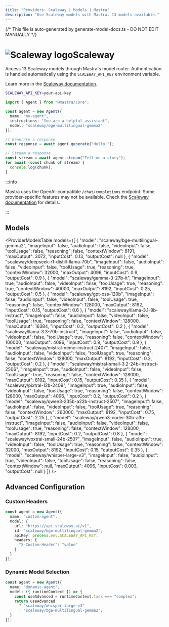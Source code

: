 ```yaml
---
title: "Providers: Scaleway | Models | Mastra"
description: "Use Scaleway models with Mastra. 13 models available."
---
```


{/* This file is auto-generated by generate-model-docs.ts - DO NOT EDIT MANUALLY */}



# <img src="https://models.dev/logos/scaleway.svg" alt="Scaleway logo" className="inline w-8 h-8 mr-2 align-middle dark:invert dark:brightness-0 dark:contrast-200" />Scaleway

Access 13 Scaleway models through Mastra's model router. Authentication is handled automatically using the `SCALEWAY_API_KEY` environment variable.

Learn more in the [Scaleway documentation](https://www.scaleway.com/en/docs/generative-apis/).

```bash
SCALEWAY_API_KEY=your-api-key
```

```typescript
import { Agent } from "@mastra/core";

const agent = new Agent({
  name: "my-agent",
  instructions: "You are a helpful assistant",
  model: "scaleway/bge-multilingual-gemma2"
});

// Generate a response
const response = await agent.generate("Hello!");

// Stream a response
const stream = await agent.stream("Tell me a story");
for await (const chunk of stream) {
  console.log(chunk);
}
```

:::info

Mastra uses the OpenAI-compatible `/chat/completions` endpoint. Some provider-specific features may not be available. Check the [Scaleway documentation](https://www.scaleway.com/en/docs/generative-apis/) for details.

:::

## Models

<ProviderModelsTable 
  models={[
  {
    "model": "scaleway/bge-multilingual-gemma2",
    "imageInput": false,
    "audioInput": false,
    "videoInput": false,
    "toolUsage": false,
    "reasoning": false,
    "contextWindow": 8191,
    "maxOutput": 3072,
    "inputCost": 0.13,
    "outputCost": null
  },
  {
    "model": "scaleway/deepseek-r1-distill-llama-70b",
    "imageInput": false,
    "audioInput": false,
    "videoInput": false,
    "toolUsage": true,
    "reasoning": true,
    "contextWindow": 32000,
    "maxOutput": 4096,
    "inputCost": 0.9,
    "outputCost": 0.9
  },
  {
    "model": "scaleway/gemma-3-27b-it",
    "imageInput": true,
    "audioInput": false,
    "videoInput": false,
    "toolUsage": true,
    "reasoning": true,
    "contextWindow": 40000,
    "maxOutput": 8192,
    "inputCost": 0.25,
    "outputCost": 0.5
  },
  {
    "model": "scaleway/gpt-oss-120b",
    "imageInput": false,
    "audioInput": false,
    "videoInput": false,
    "toolUsage": true,
    "reasoning": false,
    "contextWindow": 128000,
    "maxOutput": 8192,
    "inputCost": 0.15,
    "outputCost": 0.6
  },
  {
    "model": "scaleway/llama-3.1-8b-instruct",
    "imageInput": false,
    "audioInput": false,
    "videoInput": false,
    "toolUsage": true,
    "reasoning": false,
    "contextWindow": 128000,
    "maxOutput": 16384,
    "inputCost": 0.2,
    "outputCost": 0.2
  },
  {
    "model": "scaleway/llama-3.3-70b-instruct",
    "imageInput": false,
    "audioInput": false,
    "videoInput": false,
    "toolUsage": true,
    "reasoning": false,
    "contextWindow": 100000,
    "maxOutput": 4096,
    "inputCost": 0.9,
    "outputCost": 0.9
  },
  {
    "model": "scaleway/mistral-nemo-instruct-2407",
    "imageInput": false,
    "audioInput": false,
    "videoInput": false,
    "toolUsage": true,
    "reasoning": false,
    "contextWindow": 128000,
    "maxOutput": 8192,
    "inputCost": 0.2,
    "outputCost": 0.2
  },
  {
    "model": "scaleway/mistral-small-3.2-24b-instruct-2506",
    "imageInput": true,
    "audioInput": false,
    "videoInput": false,
    "toolUsage": true,
    "reasoning": false,
    "contextWindow": 128000,
    "maxOutput": 8192,
    "inputCost": 0.15,
    "outputCost": 0.35
  },
  {
    "model": "scaleway/pixtral-12b-2409",
    "imageInput": true,
    "audioInput": false,
    "videoInput": false,
    "toolUsage": true,
    "reasoning": false,
    "contextWindow": 128000,
    "maxOutput": 4096,
    "inputCost": 0.2,
    "outputCost": 0.2
  },
  {
    "model": "scaleway/qwen3-235b-a22b-instruct-2507",
    "imageInput": false,
    "audioInput": false,
    "videoInput": false,
    "toolUsage": true,
    "reasoning": false,
    "contextWindow": 260000,
    "maxOutput": 8192,
    "inputCost": 0.75,
    "outputCost": 2.25
  },
  {
    "model": "scaleway/qwen3-coder-30b-a3b-instruct",
    "imageInput": false,
    "audioInput": false,
    "videoInput": false,
    "toolUsage": true,
    "reasoning": false,
    "contextWindow": 128000,
    "maxOutput": 8192,
    "inputCost": 0.2,
    "outputCost": 0.8
  },
  {
    "model": "scaleway/voxtral-small-24b-2507",
    "imageInput": false,
    "audioInput": true,
    "videoInput": false,
    "toolUsage": true,
    "reasoning": false,
    "contextWindow": 32000,
    "maxOutput": 8192,
    "inputCost": 0.15,
    "outputCost": 0.35
  },
  {
    "model": "scaleway/whisper-large-v3",
    "imageInput": false,
    "audioInput": true,
    "videoInput": false,
    "toolUsage": false,
    "reasoning": false,
    "contextWindow": null,
    "maxOutput": 4096,
    "inputCost": 0.003,
    "outputCost": null
  }
]}
/>

## Advanced Configuration

### Custom Headers

```typescript
const agent = new Agent({
  name: "custom-agent",
  model: {
    url: "https://api.scaleway.ai/v1",
    id: "scaleway/bge-multilingual-gemma2",
    apiKey: process.env.SCALEWAY_API_KEY,
    headers: {
      "X-Custom-Header": "value"
    }
  }
});
```

### Dynamic Model Selection

```typescript
const agent = new Agent({
  name: "dynamic-agent",
  model: ({ runtimeContext }) => {
    const useAdvanced = runtimeContext.task === "complex";
    return useAdvanced 
      ? "scaleway/whisper-large-v3"
      : "scaleway/bge-multilingual-gemma2";
  }
});
```


